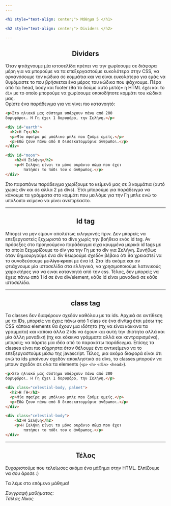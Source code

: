 ```yaml
---
---

<h1 style="text-align: center;"> Μάθημα 5 </h1>

<h2 style="text-align: center;"> Dividers </h2>

---
```

<h2 style="text-align: center;"> Dividers </h2>

Όταν φτιάχνουμε μία ιστοσελίδα πρέπει να την χωρίσουμε σε διάφορα μέρη για να μπορούμε να τα επεξεργαστούμε 
ευκολότερα στην CSS, να οργανόσουμε τον κώδικα σε κομμάτια
και να είναι ευκολότερο για εμάς να θυμόμαστε το που βρήσκεται ένα μέρος του κώδικα που 
ψάχνουμε. Πέρα από τα: head, body και footer (θα το δούμε αυτό μετά)• η HTML έχει και τo ```div``` με το οποίο μπορούμε 
να χωρίσουμε οποιοδήποτε κομμάτι του κώδικά μας. <br/>Ορίστε ένα παράδειγμα για να γίνει πιο κατανοητό:

```html
<p>Στο ηλιακό μας σύστημα υπάρχουν πάνω από 200 
δορυφόροι. Η Γη έχει 1 δορυφόρο, την Σελήνη.</p>

<div id="earth">
  <h2>Η Γη</h2>
  <p>Μία σφαίρα με μπόλικο μπλε που ζούμε εμείς.</p>
  <p>Εδώ ζουν πάνω από 8 δισσεκατομμύρια άνθρωποι.</p>
</div>

<div id="moon">
    <h2>H Σελήνη</h2>
    <p>Η Σελήνη είναι το μόνο ουράνιο σώμα που έχει 
        πατήσει το πόδι του ο άνθρωπος.</p>
</div>
```

Στο παραπάνω παράδειγμα χωρίζουμε το κείμενό μας σε 3 κομμάτια (αυτό χωρις div και σε αλλα 2 με divs). 
Έτσι μπορούμε για παράδειγμα να κάνουμε τα γράμματα στο κομμάτι που μειλάμε για την Γη μπλε ενώ το υπόλοιπο κείμενο να μίνει ανεπιρέαστο.

---

<h2 style="text-align: center;"> Id tag</h2>

Μπορεί να μην είμουν απολύτως ειληκρινής πριν. Δεν μπορείς να επεξεργαστείς ξεχωριστά τα divs χωρίς την βοήθεια ενός id tag. 
Αν πρόσεξες στο προηγούμενο παράδειγμα είχα κρυμμένα μερικά id tags με τα οποία ξεχωρίζουμε τo div για την Γη με το div για Σελήνη.
Συνήθως όταν δημιουργούμε ένα div θεωρούμε σχεδόν βέβαιο ότι θα χρειαστεί να το συνοδεύσουμε <s>με λίγο κρασί</s> με ένα id. Στα ids 
ακόμα και αν φτιάχνουμε μία ιστοσελίδα στα ελληνικά, να χρησιμοποιούμε λατινικούς χαρακτήρες για να ειναι κατανοητά από την css. Τέλος,
δεν μπορείς να έχεις πάνω από 1 id σε ένα div/element, κάθε id είναι μαναδικό σε κάθε ιστοσελίδα.

---

<h2 style="text-align: center;"> class tag</h2>

Τα classes δεν διαφέρουν σχεδόν καθόλου με τα ids. Αρχικά σε αντίθεση με τα IDs, μπορείς να έχεις πάνω από 1 class σε ένα div/tag έτσι 
μέσω της CSS κάποια elements θα έχουν μια ιδότητα (πχ να είναι κόκκινα τα γράμματα) και κάποια άλλα 2 ids να έχουν και αυτή την ιδιότητα 
αλλά και μία άλλη μοναδική (πχ και κόκκινα γράμματα αλλά και κεντραρισμένα), μπορείς; να πάρετε μία ιδέα από το παρακάτω παράδειγμα. Επίσης 
τα classes είναι πιο εύχρηστα όταν θέλουμε ένα αντικείμενο να το επεξεργαστούμε μέσω της javascript. Τέλος, μια ακόμα διαφορά είναι ότι ενώ 
τα ids μπαίνουν σχεδόν αποκληστικά σε divs, τα classes μπορούν να μπουν σχεδόν σε ολα τα elements (```<p>``` ```<h>``` ```<div>``` ```<head>```).

```html
<p>Στο ηλιακό μας σύστημα υπάρχουν πάνω από 200 
δορυφόροι. Η Γη έχει 1 δορυφόρο, την Σελήνη.</p>

<div class="celestial-body, palnet">
  <h2>Η ΓΗ</h2>
  <p>Μία σφαίρα με μπόλικο μπλε που ζούμε εμείς.</p>
  <p>Εδώ ζουν πάνω από 8 δισσεκατομμύρια άνθρωποι.</p>
</div>

<div class="celestial-body">
    <h2>H Σελήνη</h2>
    <p>Η Σελήνη είναι το μόνο ουράνιο σώμα που έχει 
        πατήσει το πόδι του ο άνθρωπος.</p>
</div>
```

---

<h2 style="text-align: center;"> Τέλος </h2>

Ευχαριστούμε που τελείωσες ακόμα ένα μάθημα στην HTML.
Ελπίζουμε να σου άρεσε :)

Τα λέμε στο επόμενο μάθημα!

<i>Συγγραφή μαθήματος:<br/>Τσίλας Νίκος</i>